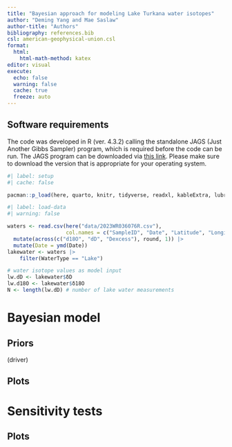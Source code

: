 ```yaml
---
title: "Bayesian approach for modeling Lake Turkana water isotopes"
author: "Deming Yang and Mae Saslaw"
author-title: "Authors"
bibliography: references.bib
csl: american-geophysical-union.csl 
format: 
  html:
    html-math-method: katex
editor: visual
execute: 
  echo: false
  warning: false
  cache: true
  freeze: auto
---
```


## Software requirements
The code was developed in R (ver. 4.3.2) calling the standalone JAGS (Just Another Gibbs Sampler) program, which is required before the code can be run. The JAGS program can be downloaded via [this link](https://sourceforge.net/projects/mcmc-jags/). Please make sure to download the version that is appropriate for your operating system.

```r
#| label: setup
#| cache: false

pacman::p_load(here, quarto, knitr, tidyverse, readxl, kableExtra, lubridate, ggthemes, deeptime, patchwork, coda, R2jags, bayestestR, bayesplot, mcmcplots)
```

```r
#| label: load-data 
#| warning: false

waters <- read.csv(here("data/2023WR036076R.csv"), 
                   col.names = c("SampleID", "Date", "Latitude", "Longitude", "Location", "WaterType", "d18O", "dD", "Dexcess", "Notes"), skip = 1) |>
  mutate(across(c("d18O", "dD", "Dexcess"), round, 1)) |>
  mutate(Date = ymd(Date))
lakewater <- waters |>
    filter(WaterType == "Lake")

# water isotope values as model input
lw.dD <- lakewater$δD
lw.d18O <- lakewater$δ18O
N <- length(lw.dD) # number of lake water measurements
```

# Bayesian model 

## Priors

(driver)

## Plots

# Sensitivity tests

## Plots 